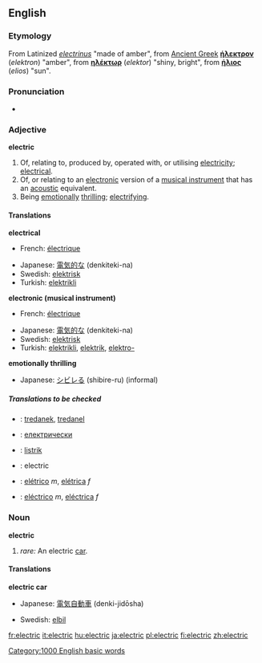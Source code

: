 ==English==

===Etymology===
From Latinized {{Gr.}} ''[[electrinus]]'' "made of amber", from [[Ancient Greek]]  '''[[ήλεκτρον]]''' (''elektron'') "amber", from '''[[ηλέκτωρ]]''' (''elektor'') "shiny, bright", from '''[[ήλιος]]''' (''elios'') "sun".

===Pronunciation===
*{{audio|en-us-electric.ogg|Audio (US)}}

===Adjective===
'''electric'''

# Of, relating to, produced by, operated with, or utilising [[electricity]]; [[electrical]].
# Of, or relating to an [[electronic]] version of a [[musical instrument]] that has an [[acoustic]] equivalent.
# Being [[emotionally]] [[thrilling]]; [[electrifying]].

====Translations====
'''electrical'''
{{top}}
*French: [[électrique]]
{{mid}}
*Japanese: [[電気的な]] (denkiteki-na)
*Swedish: [[elektrisk]]
*Turkish: [[elektrikli]]
{{bottom}}

'''electronic (musical instrument)'''
{{top}}
*French: [[électrique]]
{{mid}}
*Japanese: [[電気的な]] (denkiteki-na)
*Swedish: [[elektrisk]]
*Turkish: [[elektrikli]], [[elektrik]], [[elektro-]]
{{bottom}}

'''emotionally thrilling'''
{{top}}
{{mid}}
*Japanese: [[シビレる]] (shibire-ru) (informal)
{{bottom}}

=====Translations to be checked=====
{{rfc-trans}}
{{checktrans}}
*{{ttbc|Breton}}: [[tredanek]], [[tredanel]]
*{{ttbc|Bulgarian}}: [[електрически]]
*{{ttbc|Indonesian}}: [[listrik]]
*{{ttbc|Interlingua}}: electric
*{{ttbc|Portuguese}}: [[elétrico]] ''m'', [[elétrica]] ''f''
*{{ttbc|Spanish}}: [[eléctrico]] ''m'', [[eléctrica]] ''f''

===Noun===
'''electric'''

# ''rare:'' An electric [[car]].

====Translations====
'''electric car'''
{{top}}
*Japanese: [[電気自動車]] (denki-jidōsha)
{{mid}}
*Swedish: [[elbil]]
{{bottom}}
[[Category:1000 English basic words]]

[[fr:electric]]
[[it:electric]]
[[hu:electric]]
[[ja:electric]]
[[pl:electric]]
[[fi:electric]]
[[zh:electric]]